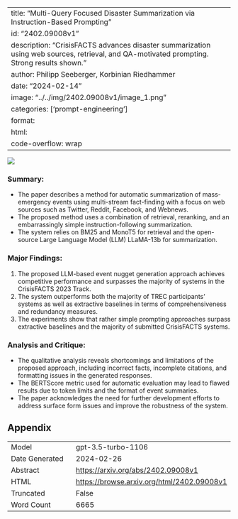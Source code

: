 
---
title: "Multi-Query Focused Disaster Summarization via Instruction-Based Prompting"
id: "2402.09008v1"
description: "CrisisFACTS advances disaster summarization using web sources, retrieval, and QA-motivated prompting. Strong results shown."
author: Philipp Seeberger, Korbinian Riedhammer
date: "2024-02-14"
image: "../../img/2402.09008v1/image_1.png"
categories: ['prompt-engineering']
format:
  html:
    code-overflow: wrap
---

![](../../img/2402.09008v1/image_1.png)

### **Summary:**
- The paper describes a method for automatic summarization of mass-emergency events using multi-stream fact-finding with a focus on web sources such as Twitter, Reddit, Facebook, and Webnews.
- The proposed method uses a combination of retrieval, reranking, and an embarrassingly simple instruction-following summarization.
- The system relies on BM25 and MonoT5 for retrieval and the open-source Large Language Model (LLM) LLaMA-13b for summarization.

### Major Findings:
1. The proposed LLM-based event nugget generation approach achieves competitive performance and surpasses the majority of systems in the CrisisFACTS 2023 Track.
2. The system outperforms both the majority of TREC participants’ systems as well as extractive baselines in terms of comprehensiveness and redundancy measures.
3. The experiments show that rather simple prompting approaches surpass extractive baselines and the majority of submitted CrisisFACTS systems.

### Analysis and Critique:
- The qualitative analysis reveals shortcomings and limitations of the proposed approach, including incorrect facts, incomplete citations, and formatting issues in the generated responses.
- The BERTScore metric used for automatic evaluation may lead to flawed results due to token limits and the format of event summaries.
- The paper acknowledges the need for further development efforts to address surface form issues and improve the robustness of the system.

## Appendix

|          |          |
|----------|----------|
| Model     | gpt-3.5-turbo-1106       |
| Date Generated     | 2024-02-26       |
| Abstract | [https://arxiv.org/abs/2402.09008v1](https://arxiv.org/abs/2402.09008v1)        |
| HTML     | [https://browse.arxiv.org/html/2402.09008v1](https://browse.arxiv.org/html/2402.09008v1)       |
| Truncated       | False       |
| Word Count       | 6665       |
